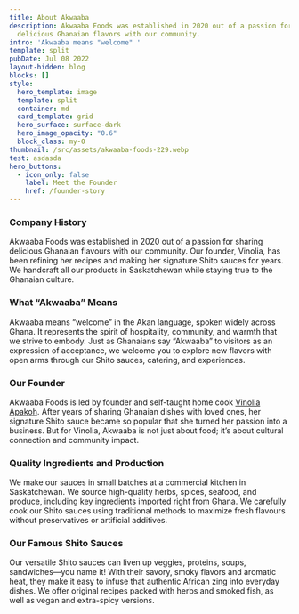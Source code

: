 ```yaml
---
title: About Akwaaba
description: Akwaaba Foods was established in 2020 out of a passion for sharing
  delicious Ghanaian flavors with our community.
intro: 'Akwaaba means "welcome" '
template: split
pubDate: Jul 08 2022
layout-hidden: blog
blocks: []
style:
  hero_template: image
  template: split
  container: md
  card_template: grid
  hero_surface: surface-dark
  hero_image_opacity: "0.6"
  block_class: my-0
thumbnail: /src/assets/akwaaba-foods-229.webp
test: asdasda
hero_buttons:
  - icon_only: false
    label: Meet the Founder
    href: /founder-story
---
```

### Company History

Akwaaba Foods was established in 2020 out of a passion for sharing delicious Ghanaian flavours with our community. Our founder, Vinolia, has been refining her recipes and making her signature Shito sauces for years. We handcraft all our products in Saskatchewan while staying true to the Ghanaian culture.

### What “Akwaaba” Means

Akwaaba means “welcome” in the Akan language, spoken widely across Ghana. It represents the spirit of hospitality, community, and warmth that we strive to embody. Just as Ghanaians say “Akwaaba” to visitors as an expression of acceptance, we welcome you to explore new flavors with open arms through our Shito sauces, catering, and experiences.

### Our Founder

Akwaaba Foods is led by founder and self-taught home cook [Vinolia Apakoh](/founder-story). After years of sharing Ghanaian dishes with loved ones, her signature Shito sauce became so popular that she turned her passion into a business. But for Vinolia, Akwaaba is not just about food; it’s about cultural connection and community impact.

### Quality Ingredients and Production

We make our sauces in small batches at a commercial kitchen in Saskatchewan. We source high-quality herbs, spices, seafood, and produce, including key ingredients imported right from Ghana. We carefully cook our Shito sauces using traditional methods to maximize fresh flavours without preservatives or artificial additives. 


### Our Famous Shito Sauces

Our versatile Shito sauces can liven up veggies, proteins, soups, sandwiches—you name it! With their savory, smoky flavors and aromatic heat, they make it easy to infuse that authentic African zing into everyday dishes. We offer original recipes packed with herbs and smoked fish, as well as vegan and extra-spicy versions.
